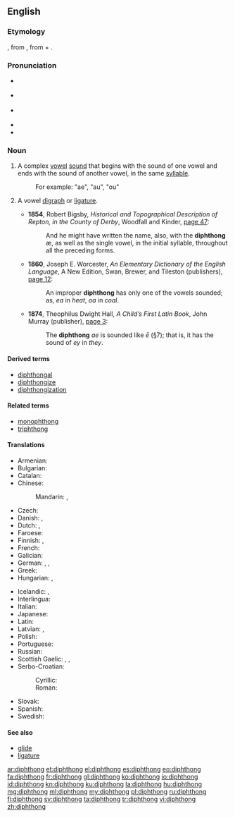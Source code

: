 {{was wotd|2006|September|17}}
==English==
{{wikipedia}}

===Etymology===
{{etyl|fr|en}} {{term|diphtongue|lang=fr}}, from {{etyl|grc|en}} {{term|sc=polytonic|δίφθογγος|tr=diphthongos||two sounds|lang=grc}}, from {{term|δίς||twice|tr=dis|lang=grc|sc=polytonic}} + {{term|φθόγγος||sound|tr=phthongos|lang=grc|sc=polytonic}}.

===Pronunciation===
* {{a|UK}} {{IPA|/ˈdɪfθɒŋ(g)/|/ˈdɪpθɒŋ(g)/}}
* {{a|US}} {{IPA|/ˈdɪfθɔŋ/|/ˈdɪpθɔŋ/}}
* {{a|[[w:Canadian English|CA]]; US, in accents with the [[cot-caught merger]]}} {{IPA|/ˈdɪfθɑŋ/|/ˈdɪpθɑŋ/}}
* {{audio|en-ca-diphthong.ogg|Audio (CA)}}
* {{audio|en-us-diphthong.ogg|Audio (US)}}

===Noun===
{{en-noun}}

# {{context|phonetics|lang=en}} A complex [[vowel]] [[sound]] that begins with the sound of one vowel and ends with the sound of another vowel, in the same [[syllable]].
#: For example: "ae", "au", "ou"
# {{context|rare|lang=en}} A vowel [[digraph]] or [[ligature]].
#* '''1854''', Robert Bigsby, ''Historical and Topographical Description of Repton, in the County of Derby'', Woodfall and Kinder, [http://books.google.com/books?id=68oHAAAAQAAJ&pg=PA47&dq=diphthong page 47]:
#*: And he might have written the name, also, with the '''diphthong''' æ, as well as the single vowel, in the initial syllable, throughout all the preceding forms.
#* '''1860''', Joseph E. Worcester, ''An Elementary Dictionary of the English Language'', A New Edition, Swan, Brewer, and Tileston (publishers), [http://books.google.com/books?id=CuIzKfd61ZcC&pg=PA12&dq=diphthong page 12]:
#*: An improper '''diphthong''' has only one of the vowels sounded; as, ''ea'' in ''heat'', ''oa'' in ''coal''.
#* '''1874''', Theophilus Dwight Hall, ''A Child’s First Latin Book'', John Murray (publisher), [http://books.google.com/books?id=rsMDAAAAQAAJ&pg=PA3&dq=diphthong page 3]:
#*: The '''diphthong''' ''ae'' is sounded like ''ē'' (§7); that is, it has the sound of ''ey'' in ''they''.

====Derived terms====
* [[diphthongal]]
* [[diphthongize]]
* [[diphthongization]]

====Related terms====
* [[monophthong]]
* [[triphthong]]

====Translations====
{{trans-top|complex vowel sound}}
* Armenian: {{t-|hy|երկբարբառ|tr=erkbarbaṙ}}
* Bulgarian: {{t+|bg|дифтонг|m|tr=diftóng}}
* Catalan: {{t-|ca|diftong|m}}
* Chinese:
*: Mandarin: {{t-|cmn|雙元音|sc=Hani}}, {{t-|cmn|双元音|tr=shuāngyuányīn|sc=Hani}}
* Czech: {{t-|cs|dvojhláska|f}}
* Danish: {{t-|da|diftong|c}}, {{t-|da|tvelyd|c}}
* Dutch: {{t+|nl|diftong|m}}, {{t+|nl|tweeklank|m}}
* Faroese: {{t-|fo|tvíljóð|n}}
* Finnish: {{t+|fi|diftongi}}, {{t-|fi|kaksoisääntiö}}
* French: {{t+|fr|diphtongue|f}}
* Galician: {{t-|gl|ditongo|m}}
* German: {{t+|de|Diphthong|m}}, {{t-|de|Doppellaut|m}}, {{t+|de|Zwielaut|m}}
* Greek: {{t+|el|δίφθογγος|m|tr=dífthongos}}
* Hungarian: {{t-|hu|kettőshangzó}}, {{t+|hu|diftongus}}
{{trans-mid}}
* Icelandic: {{t-|is|tvíhljóð|n}}, {{t-|is|tvíhljóði|m}}
* Interlingua: {{t-|ia|diphthongo}}
* Italian: {{t-|it|dittongo|m}}
* Japanese: {{t-|ja|二重母音|tr=にじゅうぼいん, nijū boin}}
* Latin: {{t|la|diphtongus}}
* Latvian: {{t-|lv|divskanis|m}}, {{t-|lv|diftongs|m}}
* Polish: {{t+|pl|dyftong|m}}
* Portuguese: {{t+|pt|ditongo|m}}
* Russian: {{t+|ru|дифтонг|m|tr=diftóng}}
* Scottish Gaelic: {{t-|gd|dà-fhoghar|m}}, {{t-|gd|dà-ghuth|m}}, {{t-|gd|dà-ghuthach|m}}
* Serbo-Croatian:
*: Cyrillic: {{t-|sh|дво̏гла̄с|m|sc=Cyrl}}
*: Roman: {{t-|sh|dvȍglās|m}}
* Slovak: {{t-|sk|dvojhláska|f}}
* Spanish: {{t|es|diptongo|m}}
* Swedish: {{t-|sv|diftong|c}}
{{trans-bottom}}

====See also====
* [[glide]]
* [[ligature]]

[[ar:diphthong]]
[[et:diphthong]]
[[el:diphthong]]
[[es:diphthong]]
[[eo:diphthong]]
[[fa:diphthong]]
[[fr:diphthong]]
[[gl:diphthong]]
[[ko:diphthong]]
[[io:diphthong]]
[[id:diphthong]]
[[kn:diphthong]]
[[ku:diphthong]]
[[la:diphthong]]
[[hu:diphthong]]
[[mg:diphthong]]
[[ml:diphthong]]
[[my:diphthong]]
[[pl:diphthong]]
[[ru:diphthong]]
[[fi:diphthong]]
[[sv:diphthong]]
[[ta:diphthong]]
[[tr:diphthong]]
[[vi:diphthong]]
[[zh:diphthong]]